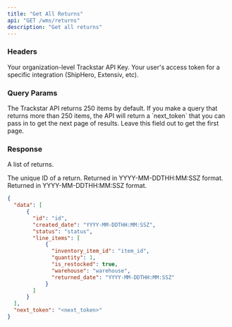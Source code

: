 ```yaml
---
title: "Get All Returns"
api: "GET /wms/returns"
description: "Get all returns"
---
```


### Headers
<ParamField header="x-trackstar-api-key" type="string" required>
  Your organization-level Trackstar API Key.
</ParamField>

<ParamField header="x-trackstar-access-token" type="string" required>
  Your user's access token for a specific integration (ShipHero, Extensiv, etc).
</ParamField>

### Query Params
<ParamField query="page_token" type="string" optional>
  The Trackstar API returns 250 items by default.
  If you make a query that returns more than 250 items, the API will return a `next_token` that you can pass in to get the next page of results.
  Leave this field out to get the first page.
</ParamField>

### Response

<ResponseField name="data" type="list of returns">

A list of returns.

<Expandable title="Return">

<ResponseField name="id" type="string">
  The unique ID of a return.
</ResponseField>

<ResponseField name="created_date" type="string">
Returned in YYYY-MM-DDTHH:MM:SSZ format.
</ResponseField>

<ResponseField name="status" type="string">
</ResponseField>

<ResponseField name="line_items" type="list of line items">
<Expandable title="Line Item" defaultOpen="true">

<ResponseField name="inventory_item_id" type="string">
</ResponseField>

<ResponseField name="quantity" type="int">
</ResponseField>

<ResponseField name="is_restocked" type="bool or null">
</ResponseField>

<ResponseField name="warehouse" type="string">
</ResponseField>

<ResponseField name="returned_date" type="string">
Returned in YYYY-MM-DDTHH:MM:SSZ format.
</ResponseField>

</Expandable>
</ResponseField>


</Expandable>
</ResponseField>

<ResponseExample>

```json Response
{
  "data": [
      {
        "id": "id",
        "created_date": "YYYY-MM-DDTHH:MM:SSZ",
        "status": "status",
        "line_items": [
            {
              "inventory_item_id": "item_id",
              "quantity": 1,
              "is_restocked": true,
              "warehouse": "warehouse",
              "returned_date": "YYYY-MM-DDTHH:MM:SSZ"
            }
        ]
      }
  ],
  "next_token": "<next_token>"
}
```

</ResponseExample>
